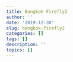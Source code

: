 ```yaml
---
title: Bangkok Firefly2
author: ''
date: '2019-12-30'
slug: bangkok-firefly2
categories: []
tags: []
description: ''
topics: []
---
```


